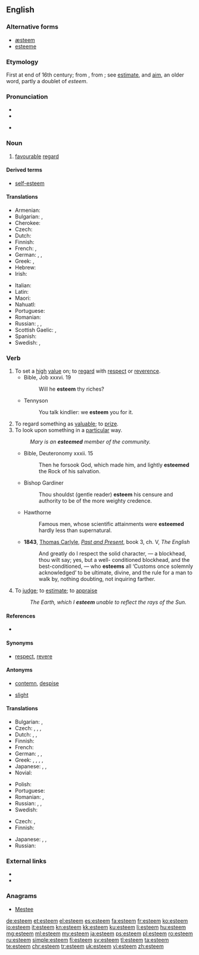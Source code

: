 ==English==

===Alternative forms===
* [[æsteem]] {{qualifier|archaic}}
* [[esteeme]] {{qualifier|obsolete}}

===Etymology===
First at end of 16th century; from {{etyl|frm|en}} {{term|estimer|lang=frm}}, from {{etyl|la|en}} {{term|aestimare||to value, rate, weigh, estimate|lang=la}}; see [[estimate]], and [[aim]], an older word, partly a doublet of ''esteem''.

===Pronunciation===
* {{IPA|[ɛsˈtiːm]|lang=en}}
* {{audio|en-us-esteem.ogg|Audio (US)|lang=en}}

* {{rhymes|iːm|lang=en}}

===Noun===
{{en-noun|-}}

# [[favourable]] [[regard]]

====Derived terms====
* [[self-esteem]]

====Translations====
{{trans-top|favourable regard}}
* Armenian: {{t|hy|հարգանք}}
* Bulgarian: {{t+|bg|уважение|n|sc=Cyrl}}, {{t+|bg|почит|f|sc=Cyrl}}
* Cherokee: {{t|chr|ᎦᎸᏉᏗ|tr=galvquodi|sc=Cher}}
* Czech: {{t+|cs|úcta|f}}
* Dutch: {{t+|nl|achting|f}}
* Finnish: {{t+|fi|kunnioitus}}
* French: {{t+|fr|estime|f}}, {{t+|fr|respect|m}}
* German: {{t+|de|Achtung|f}}, {{t+|de|Ansehen|n}}, {{t+|de|Wertschätzung|f}}
* Greek: {{t+|el|υπόληψη}}, {{t+|el|εκτίμηση}}
* Hebrew: {{t+|he|כבוד|sc=Hebr|tr=kavod}}
* Irish: {{t|ga|urraim|f}}
{{trans-mid}}
* Italian: {{t+|it|stima|f}}
* Latin: {{t|la|diligere}}
* Maori: {{t|mi|matihere}}
* Nahuatl: {{t+|nah|itta}}
* Portuguese: {{t+|pt|estima}}
* Romanian: {{t+|ro|stimă|f}}
* Russian: {{t+|ru|уваже́ние|n}}, {{t+|ru|почте́ние|n}}, {{t+|ru|почёт|m}}
* Scottish Gaelic: {{t|gd|onair|f}}, {{t|gd|urram|m}}
* Spanish: {{t+|es|estima}}
* Swedish: {{t+|sv|vördnad|c}}, {{t+|sv|aktning|c}}
{{trans-bottom}}

===Verb===
{{en-verb}}

# To set a [[high]] [[value]] on; to [[regard]] with [[respect]] or [[reverence]].
#* Bible, Job xxxvi. 19
#*: Will he '''esteem''' thy riches?
#* Tennyson
#*: You talk kindlier: we '''esteem''' you for it.
# To regard something as [[valuable]]; to [[prize]].
# To look upon something in a [[particular]] way.
#: ''Mary is an '''esteemed''' member of the community.''
#* Bible, Deuteronomy xxxii. 15
#*: Then he forsook God, which made him, and lightly '''esteemed''' the Rock of his salvation.
#* Bishop Gardiner
#*: Thou shouldst (gentle reader) '''esteem''' his censure and authority to be of the more weighty credence.
#* Hawthorne
#*: Famous men, whose scientific attainments were '''esteemed''' hardly less than supernatural.
#* '''1843''', [[w:Thomas_Carlyle|Thomas Carlyle]], ''[[:w:Past and Present (book)|Past and Present]]'', book 3, ch. V, ''The English''
#*: And greatly do I respect the solid character, — a blockhead, thou wilt say; yes, but a well- conditioned blockhead, and the best-conditioned, — who '''esteems''' all ‘Customs once solemnly acknowledged’ to be ultimate, divine, and the rule for a man to walk by, nothing doubting, not inquiring farther.
# {{context|obsolete|lang=en}} To [[judge]]; to [[estimate]]; to [[appraise]]
#: ''The Earth, which I '''esteem''' unable to reflect the rays of the Sun.''

====References====
* {{R:OED2}}

====Synonyms====
* {{sense|to regard with respect}} [[respect]], [[revere]]

====Antonyms====
* {{sense|to regard with respect}} [[contemn]], [[despise]]
* {{sense|to regard as valuable}} [[slight]]

====Translations====
{{trans-top|to regard with respect}}
* Bulgarian: {{t+|bg|уважавам}}, {{t+|bg|почитам}}
* Czech: {{t|cs|uznávat|impf}}, {{t|cs|uctívat|impf}}, {{t+|cs|respektovat|impf}}, {{t+|cs|ctít|impf}}
* Dutch: {{t+|nl|achten}}, {{t+|nl|waarderen}}, {{t+|nl|prijzen}}
* Finnish: {{t+|fi|kunnioittaa}}
* French: {{t+|fr|respecter}}
* German: {{t+|de|schätzen}}, {{t+|de|ansehen}}, {{t+|de|achten}}
* Greek: {{t+|el|εκτιμώ}}, {{t+|el|σέβομαι}}, {{t+|el|υπολήπτομαι}}, {{t|el|τρέφω εκτίμηση}}, {{t|el|τρέφω σεβασμό}}
* Japanese: {{t|ja|重んじる|tr=omonjiru}}, {{t|ja|敬う|tr=uyamau}}, {{t|ja|尊敬|alt=尊敬する|tr=sonkei suru}}
* Novial: {{t|nov|estima}}
{{trans-mid}}
* Polish: {{t+|pl|szanować}}
* Portuguese: {{t+|pt|estimar}}
* Romanian: {{t+|ro|stima}}, {{t+|ro|aprecia}}
* Russian: {{t+|ru|уважа́ть|impf}}, {{t+|ru|почита́ть|impf}}, {{t+|ru|чтить|impf}}
* Swedish: {{t|sv|vörda}}
{{trans-bottom}}

{{trans-top|to regard as valuable}}
* Czech: {{t|cs|oceňovat|impf}}, {{t|cs|vážit si|impf}}
* Finnish: {{t+|fi|arvostaa}}
{{trans-mid}}
* Japanese: {{t|ja|重んじる|tr=omonjiru}}, {{t|ja|貴ぶ|tr=tōtobu}}, {{t|ja|重視|alt=重視する|tr=jūshi suru}}
* Russian: {{t+|ru|цени́ть|impf}}
{{trans-bottom}}

===External links===
* {{R:Webster 1913}}
* {{R:Century 1911}}

===Anagrams===
* [[Mestee#English|Mestee]]

[[de:esteem]]
[[et:esteem]]
[[el:esteem]]
[[es:esteem]]
[[fa:esteem]]
[[fr:esteem]]
[[ko:esteem]]
[[io:esteem]]
[[it:esteem]]
[[kn:esteem]]
[[kk:esteem]]
[[ku:esteem]]
[[li:esteem]]
[[hu:esteem]]
[[mg:esteem]]
[[ml:esteem]]
[[my:esteem]]
[[ja:esteem]]
[[ps:esteem]]
[[pl:esteem]]
[[ro:esteem]]
[[ru:esteem]]
[[simple:esteem]]
[[fi:esteem]]
[[sv:esteem]]
[[tl:esteem]]
[[ta:esteem]]
[[te:esteem]]
[[chr:esteem]]
[[tr:esteem]]
[[uk:esteem]]
[[vi:esteem]]
[[zh:esteem]]